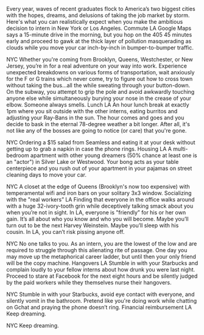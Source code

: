 Every year, waves of recent graduates flock to America’s two biggest cities with the hopes, dreams, and delusions of taking the job market by storm. Here's what you can realistically expect when you make the ambitious decision to intern in New York or Los Angeles.
Commute
LA
Google Maps says a 15-minute drive in the morning, but you hop on the 405 45 minutes early and proceed to gawk at the thick layer of pollution masquerading as clouds while you move your car inch-by-inch in bumper-to-bumper traffic.

NYC
Whether you're coming from Brooklyn, Queens, Westchester, or New Jersey, you’re in for a real adventure on your way into work. Experience unexpected breakdowns on various forms of transportation, wait anxiously for the F or G trains which never come, try to figure out how to cross town without taking the bus...all the while sweating through your button-down. On the subway, you attempt to grip the pole and avoid awkwardly touching anyone else while simultaneously burying your nose in the crease of your elbow. Someone always smells.
Lunch
LA
An hour lunch break at exactly 1pm where you sit outside with the other interns, eating burritos and adjusting your Ray-Bans in the sun. The hour comes and goes and you decide to bask in the eternal 78-degree weather a bit longer. After all, it's not like any of the bosses are going to notice (or care) that you're gone.

NYC
Ordering a $15 salad from Seamless and eating it at your desk without getting up to grab a napkin in case the phone rings.
Housing
LA
A multi-bedroom apartment with other young dreamers (50% chance at least one is an "actor") in Silver Lake or Westwood. Your bong acts as your table centerpiece and you rush out of your apartment in your pajamas on street cleaning days to move your car.

NYC
A closet at the edge of Queens (Brooklyn's now too expensive) with temperamental wifi and iron bars on your solitary 3x3 window.
Socializing with the "real workers”
LA
Finding that everyone in the office walks around with a huge 32-ivory-tooth grin while deceptively talking smack about you when you’re not in sight. In LA, everyone is "friendly” for his or her own gain. It’s all about who you know and who you will become. Maybe you’ll turn out to be the next Harvey Weinstein. Maybe you’ll sleep with his cousin. In LA, you can’t risk pissing anyone off.

NYC
No one talks to you. As an intern, you are the lowest of the low and are required to struggle through this alienating rite of passage. One day you may move up the metaphorical career ladder, but until then your only friend will be the copy machine.
Hangovers
LA
Stumble in with your Starbucks and complain loudly to your fellow interns about how drunk you were last night. Proceed to stare at Facebook for the next eight hours and be silently judged by the paid workers while they themselves nurse their hangovers.

NYC
Stumble in with your Starbucks, avoid eye contact with everyone, and silently vomit in the bathroom. Pretend like you're doing work while chatting on Gchat and praying the phone doesn’t ring.
Financial reimbursement
LA
Keep dreaming.

NYC
Keep dreaming.